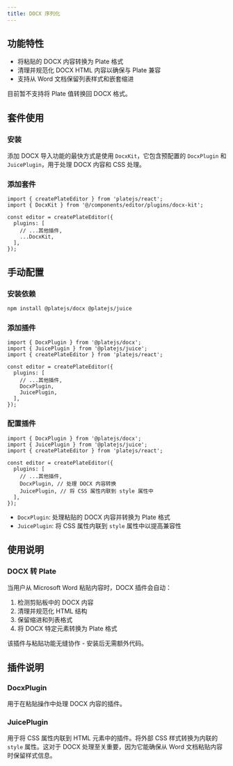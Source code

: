 ```yaml
---
title: DOCX 序列化
---
```


<ComponentPreview name="docx-demo" />

<PackageInfo>

## 功能特性

- 将粘贴的 DOCX 内容转换为 Plate 格式
- 清理并规范化 DOCX HTML 内容以确保与 Plate 兼容
- 支持从 Word 文档保留列表样式和嵌套缩进

<Callout className="my-4" type="note">
  目前暂不支持将 Plate 值转换回 DOCX 格式。
</Callout>

</PackageInfo>

## 套件使用

<Steps>

### 安装

添加 DOCX 导入功能的最快方式是使用 `DocxKit`，它包含预配置的 `DocxPlugin` 和 `JuicePlugin`，用于处理 DOCX 内容和 CSS 处理。

<ComponentSource name="docx-kit" />

### 添加套件

```tsx
import { createPlateEditor } from 'platejs/react';
import { DocxKit } from '@/components/editor/plugins/docx-kit';

const editor = createPlateEditor({
  plugins: [
    // ...其他插件,
    ...DocxKit,
  ],
});
```

</Steps>

## 手动配置

<Steps>

### 安装依赖

```bash
npm install @platejs/docx @platejs/juice
```

### 添加插件

```tsx
import { DocxPlugin } from '@platejs/docx';
import { JuicePlugin } from '@platejs/juice';
import { createPlateEditor } from 'platejs/react';

const editor = createPlateEditor({
  plugins: [
    // ...其他插件,
    DocxPlugin,
    JuicePlugin,
  ],
});
```

### 配置插件

```tsx
import { DocxPlugin } from '@platejs/docx';
import { JuicePlugin } from '@platejs/juice';
import { createPlateEditor } from 'platejs/react';

const editor = createPlateEditor({
  plugins: [
    // ...其他插件,
    DocxPlugin, // 处理 DOCX 内容转换
    JuicePlugin, // 将 CSS 属性内联到 style 属性中
  ],
});
```

- `DocxPlugin`: 处理粘贴的 DOCX 内容并转换为 Plate 格式
- `JuicePlugin`: 将 CSS 属性内联到 `style` 属性中以提高兼容性

</Steps>

## 使用说明

### DOCX 转 Plate

当用户从 Microsoft Word 粘贴内容时，DOCX 插件会自动：

1. 检测剪贴板中的 DOCX 内容
2. 清理并规范化 HTML 结构
3. 保留缩进和列表格式
4. 将 DOCX 特定元素转换为 Plate 格式

该插件与粘贴功能无缝协作 - 安装后无需额外代码。

## 插件说明

### DocxPlugin

用于在粘贴操作中处理 DOCX 内容的插件。

### JuicePlugin

用于将 CSS 属性内联到 HTML 元素中的插件。将外部 CSS 样式转换为内联的 `style` 属性。这对于 DOCX 处理至关重要，因为它能确保从 Word 文档粘贴内容时保留样式信息。